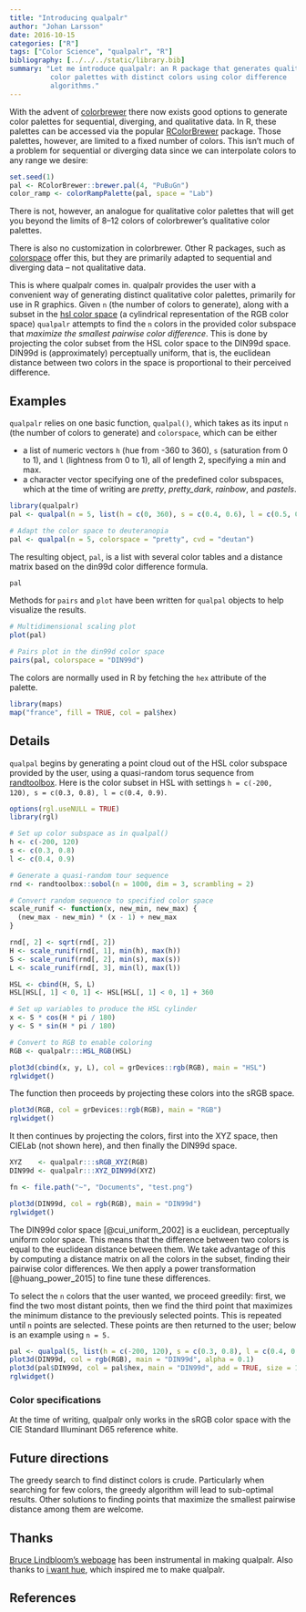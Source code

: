 ---
title: "Introducing qualpalr"
author: "Johan Larsson"
date: 2016-10-15
categories: ["R"]
tags: ["Color Science", "qualpalr", "R"]
bibliography: [../../../static/library.bib]
summary: "Let me introduce qualpalr: an R package that generates qualitative 
          color palettes with distinct colors using color difference
          algorithms."
---

With the advent of [colorbrewer](http://colorbrewer2.org/) there now exists good
options to generate color palettes for sequential, diverging, and qualitative 
data. In R, these palettes can be accessed via the popular
[RColorBrewer](https://cran.r-project.org/package=RColorBrewer) package. Those
palettes, however, are limited to a fixed number of colors. This isn't much of 
a problem for sequential or diverging data since we can interpolate colors to 
any range we desire:

```{r}
set.seed(1)
pal <- RColorBrewer::brewer.pal(4, "PuBuGn")
color_ramp <- colorRampPalette(pal, space = "Lab")
```

There is not, however, an analogue for qualitative color palettes that will get
you beyond the limits of 8--12 colors of colorbrewer's qualitative color 
palettes. 

There is also no customization in colorbrewer. Other R packages, such as 
[colorspace](https://cran.r-project.org/package=colorspace) offer this, but 
they are primarily adapted to sequential and diverging data -- not qualitative
data.

This is where qualpalr comes in. qualpalr provides the user with a convenient
way of generating distinct qualitative color palettes, primarily for use in 
R graphics. Given `n` (the number of colors to generate), along with a subset
in the [hsl color space](https://en.wikipedia.org/wiki/HSL_and_HSV) (a 
cylindrical representation of the RGB color space) `qualpalr` attempts to find
the `n` colors in the provided color subspace that 
*maximize the smallest pairwise color difference*. This is done by projecting 
the color subset from the HSL color space to the DIN99d space. DIN99d is 
(approximately) perceptually uniform, that is, the euclidean distance between
two colors in the space is proportional to their perceived difference.

## Examples

`qualpalr` relies on one basic function, `qualpal()`, which takes as its input
`n` (the number of colors to generate) and `colorspace`, which can be either

* a list of numeric vectors `h` (hue from -360 to 360), `s` (saturation from 0 
to 1), and `l` (lightness from 0 to 1), all of length 2, specifying a min and 
max.
* a character vector specifying one of the predefined color subspaces, which at 
the time of writing are *pretty*, *pretty_dark*, *rainbow*, and *pastels*.

```{r basic_usage}
library(qualpalr)
pal <- qualpal(n = 5, list(h = c(0, 360), s = c(0.4, 0.6), l = c(0.5, 0.85)))

# Adapt the color space to deuteranopia
pal <- qualpal(n = 5, colorspace = "pretty", cvd = "deutan")
```

The resulting object, `pal`, is a list with several color tables and a distance 
matrix based on the din99d color difference formula.

```{r qualpal_list}
pal
```

Methods for `pairs` and `plot` have been written for `qualpal` objects to help
visualize the results.

```{r mds, fig.width = 5, figh.height = 5, fig.cap = "Multi-dimensional scaling plots, displaying the difference in colors through their distances."}
# Multidimensional scaling plot
plot(pal)
```

```{r pairs, fig.width = 5, fig.height = 5, fig.cap = "Scatterplot matrix of colors in the DIN99d color space."}
# Pairs plot in the din99d color space
pairs(pal, colorspace = "DIN99d")
```

The colors are normally used in R by fetching the `hex` attribute of the 
palette.

```{r map, fig.width=5, fig.height=5, fig.cap = "A map of france, using colors from qualpalr."}
library(maps)
map("france", fill = TRUE, col = pal$hex)
```

## Details

`qualpal` begins by generating a point cloud out of the HSL color subspace 
provided by the user, using a quasi-random torus sequence from 
[randtoolbox](https://cran.r-project.org/package=randtoolbox). Here is the 
color subset in HSL with settings 
`h = c(-200, 120), s = c(0.3, 0.8), l = c(0.4, 0.9)`.

```{r hsl, echo = FALSE, fig.cap = "A cloud of colors in HSL space."}
options(rgl.useNULL = TRUE)
library(rgl)

# Set up color subspace as in qualpal()
h <- c(-200, 120)
s <- c(0.3, 0.8)
l <- c(0.4, 0.9)

# Generate a quasi-random tour sequence
rnd <- randtoolbox::sobol(n = 1000, dim = 3, scrambling = 2)

# Convert random sequence to specified color space
scale_runif <- function(x, new_min, new_max) {
  (new_max - new_min) * (x - 1) + new_max
}

rnd[, 2] <- sqrt(rnd[, 2])
H <- scale_runif(rnd[, 1], min(h), max(h))
S <- scale_runif(rnd[, 2], min(s), max(s))
L <- scale_runif(rnd[, 3], min(l), max(l))

HSL <- cbind(H, S, L)
HSL[HSL[, 1] < 0, 1] <- HSL[HSL[, 1] < 0, 1] + 360

# Set up variables to produce the HSL cylinder
x <- S * cos(H * pi / 180)
y <- S * sin(H * pi / 180)

# Convert to RGB to enable coloring
RGB <- qualpalr:::HSL_RGB(HSL)

plot3d(cbind(x, y, L), col = grDevices::rgb(RGB), main = "HSL")
rglwidget()
```

The function then proceeds by projecting these colors into the sRGB space.

```{r rgb, echo = FALSE, fig.cap = "A 3D cloud of colors in sRGB space."}
plot3d(RGB, col = grDevices::rgb(RGB), main = "RGB")
rglwidget()
```

It then continues by projecting the colors, first into the XYZ space, then
CIELab (not shown here), and then finally the DIN99d space.

```{r din, echo = FALSE, fig.cap = "A 3D cloud of colors in DIN99d space."}
XYZ    <- qualpalr:::sRGB_XYZ(RGB)
DIN99d <- qualpalr:::XYZ_DIN99d(XYZ)

fn <- file.path("~", "Documents", "test.png")

plot3d(DIN99d, col = rgb(RGB), main = "DIN99d")
rglwidget()
```

The DIN99d color space [@cui_uniform_2002] is a euclidean, perceptually uniform 
color space. This means that the difference between two colors is equal to the
euclidean distance between them. We take advantage of this by computing a 
distance matrix on all the colors in the subset, finding their pairwise color 
differences. We then apply a power transformation [@huang_power_2015] to fine 
tune these differences.

To select the `n` colors that the user wanted, we proceed greedily: first, we 
find the two most distant points, then we find the third point that maximizes 
the minimum distance to the previously selected points. This is repeated until
`n` points are selected. These points are then returned to the user; below is 
an example using `n = 5.`

```{r choice, echo = FALSE, fig.cap = "The selected colors (in DIN99d space)."}
pal <- qualpal(5, list(h = c(-200, 120), s = c(0.3, 0.8), l = c(0.4, 0.9)))
plot3d(DIN99d, col = rgb(RGB), main = "DIN99d", alpha = 0.1)
plot3d(pal$DIN99d, col = pal$hex, main = "DIN99d", add = TRUE, size = 10)
rglwidget()
```

### Color specifications

At the time of writing, qualpalr only works in the sRGB color space with
the CIE Standard Illuminant D65 reference white. 

## Future directions

The greedy search to find distinct colors is crude. Particularly when searching
for few colors, the greedy algorithm will lead to sub-optimal results. Other
solutions to finding points that maximize the smallest pairwise distance 
among them are welcome.

## Thanks

[Bruce Lindbloom's webpage](http://www.brucelindbloom.com/) has
been instrumental in making qualpalr. Also thanks to
[i want hue](http://tools.medialab.sciences-po.fr/iwanthue/), which inspired me
to make qualpalr.

## References
